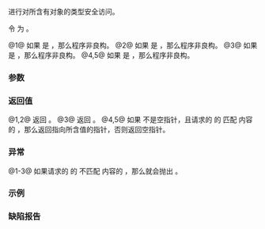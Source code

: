 {{cpp/title|any_cast}}
{{cpp/utility/any/navbar}}
{{dcl begin}}
{{dcl header|any}}
{{dcl|since=c++17|num=1|
template&lt; class T &gt;
T any_cast( const any&amp; operand );
}}
{{dcl|since=c++17|num=2|
template&lt; class T &gt;
T any_cast( any&amp; operand );
}}
{{dcl|since=c++17|num=3|
template&lt; class T &gt;
T any_cast( any&amp;&amp; operand );
}}
{{dcla|since=c++17|num=4|
template&lt; class T &gt;
const T* any_cast( const any* operand ) noexcept;
}}
{{dcl|since=c++17|num=5|
template&lt; class T &gt;
T* any_cast( any* operand ) noexcept;
}}
{{dcl end}}

进行对所含有对象的类型安全访问。

令 {{tt|U}} 为 {{c/core|std::remove_cv_t&lt;std::remove_reference_t&lt;T&gt;&gt;}}。

@1@ 如果 {{c|is_constructible_v&lt;T, const U&amp;&gt;}} 是 {{c|false}}，那么程序非良构。
@2@ 如果 {{c|is_constructible_v&lt;T, U&amp;&gt;}} 是 {{c|false}}，那么程序非良构。
@3@ 如果 {{c|is_constructible_v&lt;T, U&gt;}} 是 {{c|false}}，那么程序非良构。
@4,5@ 如果 {{c|std::is_void_v&lt;T&gt;}} 是 {{c|true}}，那么程序非良构。

===参数===
{{par begin}}
{{par|operand|目标 {{tt|any}} 对象}}
{{par end}} 

===返回值===
@1,2@ 返回 {{c|static_cast&lt;T&gt;(*std::any_cast&lt;U&gt;(&amp;operand))}}。
@3@ 返回 {{c|static_cast&lt;T&gt;(std::move(*std::any_cast&lt;U&gt;(&amp;operand)))}}。
@4,5@ 如果 {{c|operand}} 不是空指针，且请求的 {{tt|T}} 的 {{ltt|cpp/language/typeid}} 匹配 {{c|operand}} 内容的 {{ltt|cpp/language/typeid}}，那么返回指向所含值的指针，否则返回空指针。

===异常===
@1-3@ 如果请求的 {{tt|T}} 的 {{ltt|cpp/language/typeid}} 不匹配 {{c|operand}} 内容的 {{ltt|cpp/language/typeid}}，那么就会抛出 {{lc|std::bad_any_cast}}。

===示例===
{{example
|code=
#include &lt;any&gt;
#include &lt;iostream&gt;
#include &lt;string&gt;
#include &lt;type_traits&gt;
#include &lt;utility&gt;

int main()
{
    // 简单示例
    auto a1 = std::any(12);
    std::cout &lt;&lt; "1) a1 是 int：" &lt;&lt; std::any_cast&lt;int&gt;(a1) &lt;&lt; '\n';
    
    try
    {
        auto s = std::any_cast&lt;std::string&gt;(a1); // 抛出
    }
    catch (const std::bad_any_cast&amp; e)
    {
        std::cout &lt;&lt; "2) " &lt;&lt; e.what() &lt;&lt; '\n';
    }
    
    // 指针示例
    if (int* i = std::any_cast&lt;int&gt;(&amp;a1))
        std::cout &lt;&lt; "3) a1 是 int：" &lt;&lt; *i &lt;&lt; '\n';
    else if (std::string* s = std::any_cast&lt;std::string&gt;(&amp;a1))
        std::cout &lt;&lt; "3) a1 是 std::string：" &lt;&lt; *s &lt;&lt; '\n';
    else
        std::cout &lt;&lt; "3) a1 是另一类型，或者没有设置\n";
    
    // 进阶示例
    a1 = std::string("hello");
    auto&amp; ra = std::any_cast&lt;std::string&amp;&gt;(a1); // 引用
    ra[1] = 'o';
    
    std::cout &lt;&lt; "4) a1 是字符串："
              &lt;&lt; std::any_cast&lt;const std::string &amp;&gt;(a1) &lt;&lt; '\n'; // const 引用
    
    auto s1 = std::any_cast&lt;std::string&amp;&amp;&gt;(std::move(a1)); // 右值引用
    // 注意：“s1” 是移动构造的 std::string：
    static_assert(std::is_same_v&lt;decltype(s1), std::string&gt;);
    
    // 注意：“a1” 中的 std::string 被置于合法但未指定的状态
    std::cout &lt;&lt; "5) a1.size()："
              &lt;&lt; std::any_cast&lt;std::string&gt;(&amp;a1)-&gt;size() // 指针
              &lt;&lt; '\n'
              &lt;&lt; "6) s1：" &lt;&lt; s1 &lt;&lt; '\n';
}
|p=true
|output=
1) a1 是 int：12
2) bad any_cast
3) a1 是 int：12
4) a1 是 string：hollo
5) a1.size()：0
6) s1：hollo
}}

===缺陷报告===
{{dr list begin}}
{{dr list item|wg=lwg|dr=3305|std=c++17|before=当 {{tt|T}} 是 {{c/core|void}} 时 {{vl|4,5}} 的行为不明确|after=此时程序非良构}}
{{dr list end}}

{{langlinks|en|es|ja|ru}}